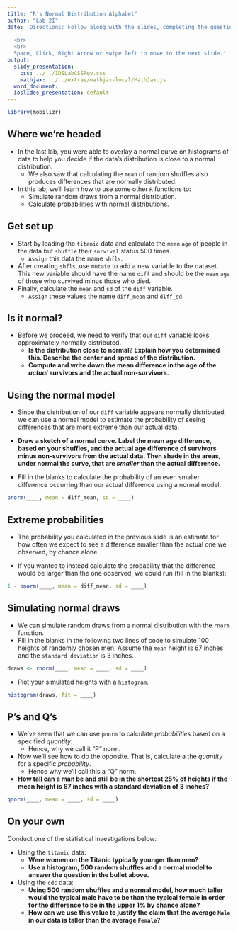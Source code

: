 ```yaml
---
title: "R's Normal Distribution Alphabet"
author: "Lab 2I"
date: 'Directions: Follow along with the slides, completing the questions in <font color=#25679E><b>blue</b></font> on your computer, and answering the questions in **red** in your journal.  
  
  <br>
  <br>
  Space, Click, Right Arrow or swipe left to move to the next slide.'
output:
  slidy_presentation:
    css: ../../IDSLabCSSRev.css
    mathjax: ../../extras/mathjax-local/MathJax.js
  word_document:
  ioslides_presentation: default
---
```


```r
library(mobilizr)
```

## Where we're headed

- In the last lab, you were able to overlay a normal curve on histograms of data to help you decide if the data's distribution is close to a normal distribution.
    - We also saw that calculating the `mean` of random shuffles also produces differences that are normally distributed.
- In this lab, we'll learn how to use some other `R` functions to:
    - Simulate random draws from a normal distribution.
    - Calculate probabilities with normal distributions.


## Get set up

- <span class="blue">Start by loading the `titanic` data and calculate the `mean` `age` of people in the data but `shuffle` their `survival` status 500 times.</span>
    - `Assign` this data the name `shfls`.
- <span class="blue">After creating `shfls`, use `mutate` to add a new variable to the dataset. This new variable should have the name `diff` and should be the `mean` `age` of those who survived minus those who died.</span>
- <span class="blue">Finally, calculate the `mean` and `sd` of the `diff` variable.</span>
    - `Assign` these values the name `diff_mean` and `diff_sd`.


## Is it normal?

- Before we proceed, we need to verify that our `diff` variable looks approximately normally distributed.
    - **Is the distribution close to normal? Explain how you determined this. Describe the center and spread of the distribution.**
    - **Compute and write down the mean difference in the age of the _actual_ survivors and the actual non-survivors.**


## Using the normal model

- Since the distribution of our `diff` variable appears normally distributed, we can use a normal model to estimate the probability of seeing differences that are more extreme than our actual data.

- **Draw a sketch of a normal curve. Label the mean age difference, based on your shuffles, and the actual age difference of survivors minus non-survivors from the actual data. Then shade in the areas, under normal the curve, that are _smaller_ than the actual difference.**
    
- <span class="blue">Fill in the blanks to calculate the probability of an even smaller difference occurring than our actual difference using a normal model.</span>
```r
pnorm(____, mean = diff_mean, sd = ____)
```


## Extreme probabilities

- The probability you calculated in the previous slide is an estimate for how often we expect to see a difference smaller than the actual one we observed, by chance alone.

- <span class="blue">If you wanted to instead calculate the probability that the difference would be larger than the one observed, we could run (fill in the blanks):</span>
```r
1 - pnorm(____, mean = diff_mean, sd = ____)
```


## Simulating normal draws

- We can simulate random draws from a normal distribution with the `rnorm` function.
- <span class="blue">Fill in the blanks in the following two lines of code to simulate 100 heights of randomly chosen men. Assume the `mean` height is 67 inches and the `standard deviation` is 3 inches. </span> 

```r
draws <- rnorm(____, mean = ____, sd = ____)
```

- <span class="blue">Plot your simulated heights with a `histogram`.</span>

```r
histogram(draws, fit = ____)
```


## P's and Q's

- We've seen that we can use `pnorm` to calculate _probabilities_ based on a specified _quantity_.
    - Hence, why we call it "P" norm.
- Now we'll see how to do the opposite. That is, calculate a the _quantity_ for a specific _probability_.
    - Hence why we'll call this a "Q" norm.
- **How tall can a man be and still be in the shortest 25% of heights if the mean height is 67 inches with a standard deviation of 3 inches?**

```r
qnorm(____, mean = ____, sd = ____)
```

## On your own

Conduct one of the statistical investigations below:

- Using the `titanic` data:
    - **Were women on the Titanic typically younger than men?**
    - **Use a histogram, 500 random shuffles and a normal model to answer the question in the bullet above.**
    
    
- Using the `cdc` data:
    - **Using 500 random shuffles and a normal model, how much taller would the typical male have to be than the typical female in order for the difference to be in the upper 1% by chance alone?**
    - **How can we use this value to justify the claim that the average `Male` in our data is taller than the average `Female`?**
    
    
    
